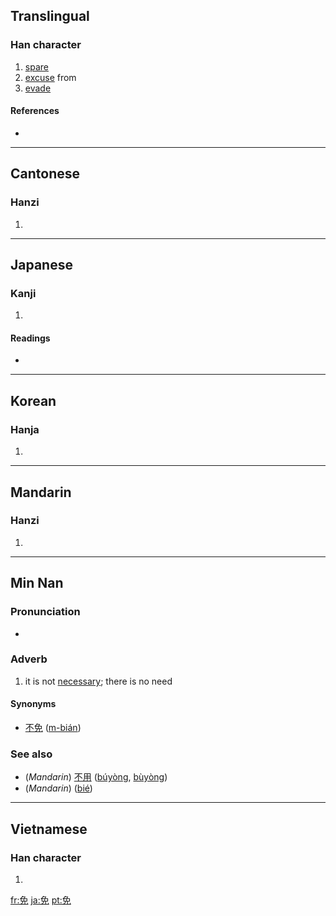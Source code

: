 ==Translingual==

===Han character===
{{Han char|rn=10|rad=儿|as=06|sn=8|four=2741<sub>6</sub>|canj=弓日竹山 (NAHU)}}

# [[spare]]
# [[excuse]] from
# [[evade]]

====References====
* {{Han ref|kx=0124.230|dkj=01358|dj=0264.030|hdz=10270.090|uh=514D|ud=20813|bh=A74B|bd=42827}}

----

==Cantonese==

===Hanzi===
{{yue-hanzi|jyut=|y=min5}}

# {{defn|Cantonese|sort=儿06}}

----

==Japanese==

===Kanji===
{{ja-kanji|grade=c|rs=儿06}}

# {{defn|Japanese}}

====Readings====
* {{ja-readings|on=[[めん]] (men), [[べん]] (ben)|kun=[[まぬかれる]] (manukareru), [[ゆるす]] (yurusu)}}

----

==Korean==

===Hanja===
{{ko-hanja|hangeul=[[면]], [[문]]|rv=myeon, mun|mr=myŏn, mun}}

# {{defn|Korean|sort=儿06}}

----

==Mandarin==

===Hanzi===
{{cmn-hanzi|pin=[[miǎn]] ([[mian3]])|wg=mien<sup>3</sup>}}

# {{defn|Mandarin|sort=儿06}}

----

==Min Nan==

===Pronunciation===
* {{IPA|[bɪɛn˥˧]|lang=nan}}

===Adverb===
{{nan-adv|ts|poj=bián|pojt=bian2|rs=儿06}}

# it is not [[necessary]]; there is no need

====Synonyms====
* [[不免]] ([[m̄-bián|m{{unicode|̄}}-bián]])

===See also===
* (''Mandarin'') [[不用]] ([[búyòng]], [[bùyòng]])
* (''Mandarin'') {{zh-ts|別|别}} ([[bié]])

----

==Vietnamese==

===Han character===
{{vi-hantu|[[miễn]], [[mấy]], [[mến]], [[mém]], [[mễm]]|rs=儿06}}

# {{defn|Vietnamese|sort=儿06}}

[[fr:免]]
[[ja:免]]
[[pt:免]]